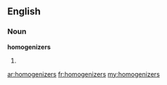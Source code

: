 ==English==

===Noun===
'''homogenizers'''

# {{plural of|[[homogenizer]]}}

[[ar:homogenizers]]
[[fr:homogenizers]]
[[my:homogenizers]]